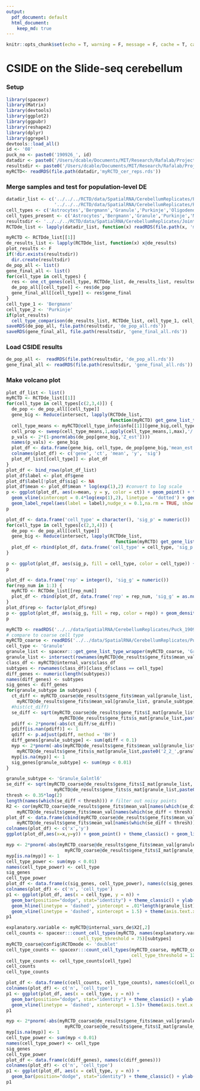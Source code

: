 ```yaml
---
output:  
  pdf_document: default
  html_document:
    keep_md: true
---
```


```r
knitr::opts_chunk$set(echo = T, warning = F, message = F, cache = T, cache.lazy = FALSE, results = 'hide')
```

# CSIDE on the Slide-seq cerebellum

### Setup

```r
library(spacexr)
library(Matrix)
library(devtools)
library(ggplot2)
library(ggpubr)
library(reshape2)
library(dplyr)
library(ggrepel)
devtools::load_all()
id <- '08'
puck_no <- paste0('190926_', id)
datadir <- paste0('/Users/dcable/Documents/MIT/Research/Rafalab/Projects/spacexr/data/SpatialRNA/CerebellumReplicates/Puck_', '190926_11')
resultsdir <- paste0('/Users/dcable/Documents/MIT/Research/Rafalab/Projects/spacexr/data/SpatialRNA/CerebellumReplicates/Puck_', puck_no)
myRCTD<- readRDS(file.path(datadir,'myRCTD_cer_reps.rds'))
```

### Merge samples and test for population-level DE

```r
datadir_list <- c('../../../RCTD/data/SpatialRNA/CerebellumReplicates/Puck_190926_08', '../../../RCTD/data/SpatialRNA/CerebellumReplicates/Puck_190926_09',
                  '../../../RCTD/data/SpatialRNA/CerebellumReplicates/Puck_190926_11')
cell_types <- c('Astrocytes','Bergmann','Granule','Purkinje','Oligodendrocytes')
cell_types_present <- c('Astrocytes','Bergmann','Granule','Purkinje','MLI1','MLI2','Oligodendrocytes')
resultsdir <- '../../../RCTD/data/SpatialRNA/CerebellumReplicates/JointResults/'
RCTDde_list <- lapply(datadir_list, function(x) readRDS(file.path(x, 'myRCTDde.rds')))
```

```r
myRCTD <- RCTDde_list[[1]]
de_results_list <- lapply(RCTDde_list, function(x) x@de_results)
plot_results <- F
if(!dir.exists(resultsdir))
  dir.create(resultsdir)
de_pop_all <- list()
gene_final_all <- list()
for(cell_type in cell_types) {
  res <- one_ct_genes(cell_type, RCTDde_list, de_results_list, resultsdir, cell_types_present, plot_results = plot_results)
  de_pop_all[[cell_type]] <- res$de_pop
  gene_final_all[[cell_type]] <- res$gene_final
}
cell_type_1 <- 'Bergmann'
cell_type_2 <- 'Purkinje'
if(plot_results)
  cell_type_comparison(de_results_list, RCTDde_list, cell_type_1, cell_type_2, cell_types_present)
saveRDS(de_pop_all, file.path(resultsdir, 'de_pop_all.rds'))
saveRDS(gene_final_all, file.path(resultsdir, 'gene_final_all.rds'))
```

### Load CSIDE results

```r
de_pop_all <-  readRDS(file.path(resultsdir, 'de_pop_all.rds'))
gene_final_all <- readRDS(file.path(resultsdir, 'gene_final_all.rds'))
```

### Make volcano plot

```r
plot_df_list <- list()
myRCTD <- RCTDde_list[[1]]
for(cell_type in cell_types[c(2,3,4)]) {
  de_pop <- de_pop_all[[cell_type]]
  gene_big <- Reduce(intersect, lapply(RCTDde_list, 
                                       function(myRCTD) get_gene_list_type_wrapper(myRCTD, cell_type, cell_types_present)))
  cell_type_means <- myRCTD@cell_type_info$info[[1]][gene_big,cell_types_present]
  cell_prop <- sweep(cell_type_means,1,apply(cell_type_means,1,max),'/')
  p_vals <- 2*(1-pnorm(abs(de_pop[gene_big,'Z_est'])))
  names(p_vals) <- gene_big
  plot_df <- data.frame(gene_big, cell_type, de_pop[gene_big,'mean_est'], -log(pmax(p_vals,1e-16),10),  gene_big %in% gene_final_all[[cell_type]])
  colnames(plot_df) <- c('gene', 'ct', 'mean', 'y', 'sig')
  plot_df_list[[cell_type]] <- plot_df
}
plot_df <- bind_rows(plot_df_list)
plot_df$label <- plot_df$gene
plot_df$label[!plot_df$sig] <- NA
plot_df$mean <- plot_df$mean * log(exp(1),2) #convert to log scale
p <- ggplot(plot_df, aes(x=mean, y = y, color = ct)) + geom_point() + theme_classic()  +
  geom_vline(xintercept = 0.4*log(exp(1),2), linetype = 'dotted') + geom_vline(xintercept = -0.4*log(exp(1),2), linetype = 'dotted') +
  geom_label_repel(aes(label = label),nudge_x = 0.1,na.rm = TRUE, show.legend = FALSE) + labs(color = 'Cell Type') + xlab('Estimated cell type-specific DE') + ylab('CSIDE p-value') + scale_y_continuous(lim = c(0,16.01), breaks = c(0,5,10,15),labels = c("10^0", "10^(-5)", "10^(-10)","10^(-15)") )
p
```

```r
plot_df <- data.frame('cell_type' = character(), 'sig_p' = numeric())
for(cell_type in cell_types[c(2,3,4)]) {
  de_pop <- de_pop_all[[cell_type]]
  gene_big <- Reduce(intersect, lapply(RCTDde_list, 
                                         function(myRCTD) get_gene_list_type_wrapper(myRCTD, cell_type, cell_types_present)))
  plot_df <- rbind(plot_df, data.frame('cell_type' = cell_type, 'sig_p' = de_pop[gene_big, 'sig_p']))
} 

p <- ggplot(plot_df, aes(sig_p, fill = cell_type, color = cell_type)) + geom_density(alpha = 0.3) + theme_classic() + ylab('Density of genes') + scale_fill_discrete("Cell type") + scale_color_discrete("Cell type") + xlab('Standard deviation of batch effect across replicates')
p
```

```r

plot_df <- data.frame('rep' = integer(), 'sig_g' = numeric())
for(rep_num in 1:3) {
  myRCTD <- RCTDde_list[[rep_num]]
  plot_df <- rbind(plot_df, data.frame('rep' = rep_num, 'sig_g' = as.numeric(myRCTD@de_results$gene_fits$sigma_g)/100))
} 
plot_df$rep <- factor(plot_df$rep)
p <- ggplot(plot_df, aes(sig_g, fill = rep, color = rep)) + geom_density(alpha = 0.3) + theme_classic() + ylab('Density of genes') + scale_fill_discrete("Replicate") + scale_color_discrete("Replicate") + xlab('Gene specific overdispersion magnitude')
p
```

```r
myRCTD <- readRDS('../../data/SpatialRNA/CerebellumReplicates/Puck_190926_08/myRCTDde_subtype.rds')
# compare to coarse cell type
myRCTD_coarse <- readRDS('../../data/SpatialRNA/CerebellumReplicates/Puck_190926_08/myRCTDde.rds')
cell_type <- 'Granule'
granule_list <- spacexr:::get_gene_list_type_wrapper(myRCTD_coarse, 'Granule', myRCTD_coarse@internal_vars_de$cell_types)
granule_list <- intersect(rownames(myRCTD@de_results$gene_fits$mean_val),granule_list)
class_df <- myRCTD@internal_vars$class_df
subtypes <- rownames(class_df)[class_df$class == cell_type]
diff_genes <- numeric(length(subtypes))
names(diff_genes) <- subtypes
sig_genes <- diff_genes
for(granule_subtype in subtypes) {
  ct_diff <- myRCTD_coarse@de_results$gene_fits$mean_val[granule_list, cell_type]-
    myRCTD@de_results$gene_fits$mean_val[granule_list, granule_subtype]
  #hist(ct_diff)
  se_diff <- sqrt(myRCTD_coarse@de_results$gene_fits$I_mat[granule_list,'2_2_Granule']^2 +
                    myRCTD@de_results$gene_fits$s_mat[granule_list,paste0('2_2_',granule_subtype)]^2)
  pdiff <- 2*pnorm(-abs(ct_diff/se_diff))
  pdiff[is.nan(pdiff)] <- 1
  qdiff <- p.adjust(pdiff, method = 'BH')
  diff_genes[granule_subtype] <- sum(qdiff < 0.1)
  myp <- 2*pnorm(-abs(myRCTD@de_results$gene_fits$mean_val[granule_list, granule_subtype]/
    myRCTD@de_results$gene_fits$s_mat[granule_list,paste0('2_2_',granule_subtype)]))
  myp[is.na(myp)] <- 1
  sig_genes[granule_subtype] <- sum(myp < 0.01)
}

granule_subtype <- 'Granule_Galntl6'
se_diff <- sqrt(myRCTD_coarse@de_results$gene_fits$I_mat[granule_list,'2_2_Granule']^2 +
                  myRCTD@de_results$gene_fits$s_mat[granule_list,paste0('2_2_',granule_subtype)]^2)
thresh <- 0.35*log(2)
length(names(which(se_diff < thresh))) # filter out noisy points
R2 <- cor(myRCTD_coarse@de_results$gene_fits$mean_val[names(which(se_diff < thresh)), cell_type],
    myRCTD@de_results$gene_fits$mean_val[names(which(se_diff < thresh)), 'Granule_Galntl6'])^2
plot_df <- data.frame(cbind(myRCTD_coarse@de_results$gene_fits$mean_val[names(which(se_diff < thresh)), cell_type],
    myRCTD@de_results$gene_fits$mean_val[names(which(se_diff < thresh)), 'Granule_Galntl6']))/log(2)
colnames(plot_df) <- c('x','y')
ggplot(plot_df,aes(x=x,y=y)) + geom_point() + theme_classic() + geom_line(aes(x=x,y=x)) + xlab('Estimated Granule DE') + ylab('Estimated Granule Subtype Galntl6 DE') + ggtitle(paste0('R^2 = ', round(R2,2))) + coord_fixed()
```

```r

myp <- 2*pnorm(-abs(myRCTD_coarse@de_results$gene_fits$mean_val[granule_list, cell_type]/
                      myRCTD_coarse@de_results$gene_fits$I_mat[granule_list,'2_2_Granule']))
myp[is.na(myp)] <- 1
cell_type_power <- sum(myp < 0.01)
names(cell_type_power) <- cell_type
sig_genes
cell_type_power
plot_df <- data.frame(c(sig_genes, cell_type_power), names(c(sig_genes, cell_type_power)))
colnames(plot_df) <- c('n', 'cell_type')
p1 <- ggplot(plot_df, aes(x = cell_type, y = n)) +
  geom_bar(position="dodge", stat="identity") + theme_classic() + ylab('Number of significant genes detected (p < 0.01)') +
  geom_hline(linetype = 'dashed', yintercept = .01*length(granule_list)) +
  geom_vline(linetype = 'dashed', xintercept = 1.5) + theme(axis.text.x = element_text(angle = 25, hjust = 1)) + xlab('Cell type')
p1

```
```r
explanatory.variable <- myRCTD@internal_vars_de$X2[,2]
cell_counts <- spacexr:::count_cell_types(myRCTD, names(explanatory.variable), myRCTD@internal_vars_de$cell_types_present,
                           cell_type_threshold = 75)[subtypes]
myRCTD_coarse@config$RCTDmode <- 'doublet'
cell_type_counts <- spacexr:::count_cell_types(myRCTD_coarse, myRCTD_coarse@internal_vars_de$all_barc, myRCTD_coarse@internal_vars_de$cell_types_present,
                                               cell_type_threshold = 125)
cell_type_counts <- cell_type_counts[cell_type]
cell_counts
cell_type_counts

plot_df <- data.frame(c(cell_counts, cell_type_counts), names(c(cell_counts, cell_type_counts)))
colnames(plot_df) <- c('n', 'cell_type')
p1 <- ggplot(plot_df, aes(x = cell_type, y = n)) +
  geom_bar(position="dodge", stat="identity") + theme_classic() + ylab('Number of pixels') +
  geom_vline(linetype = 'dashed', xintercept = 1.5)+ theme(axis.text.x = element_text(angle = 25, hjust = 1)) + xlab('Cell type')
p1
```

```r
myp <- 2*pnorm(-abs(myRCTD_coarse@de_results$gene_fits$mean_val[granule_list, cell_type]/
                      myRCTD_coarse@de_results$gene_fits$I_mat[granule_list,'2_2_Granule']))
myp[is.na(myp)] <- 1
cell_type_power <- sum(myp < 0.01)
names(cell_type_power) <- cell_type
sig_genes
cell_type_power
plot_df <- data.frame(c(diff_genes), names(c(diff_genes)))
colnames(plot_df) <- c('n', 'cell_type')
p1 <- ggplot(plot_df, aes(x = cell_type, y = n)) +
  geom_bar(position="dodge", stat="identity") + theme_classic() + ylab('Number of significantly different DE genes') +theme(axis.text.x = element_text(angle = 25, hjust = 1)) + xlab('Cell type')
p1
```
